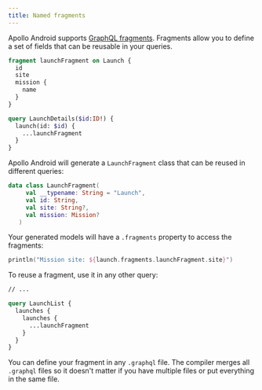 ```yaml
---
title: Named fragments
---
```


Apollo Android supports [GraphQL fragments](https://graphql.org/learn/queries/#fragments). Fragments allow you to define a set of fields that can be reusable in your queries.

```graphql:title=Launch.graphql
fragment launchFragment on Launch {
  id
  site
  mission {
    name
  }
}

query LaunchDetails($id:ID!) {
  launch(id: $id) {
    ...launchFragment
  }
}
```

Apollo Android will generate a `LaunchFragment` class that can be reused in different queries:

```kotlin:title=LaunchFragment.kt
data class LaunchFragment(
     val __typename: String = "Launch",
     val id: String,
     val site: String?,
     val mission: Mission?
   )
```

Your generated models will have a `.fragments` property to access the fragments:

```kotlin
println("Mission site: ${launch.fragments.launchFragment.site}")
```

To reuse a fragment, use it in any other query:

```graphql:title=Launch.graphql
// ...

query LaunchList {
  launches {
	launches {
      ...launchFragment
    }
  }
}
```
You can define your fragment in any `.graphql` file. The compiler merges all `.graphql` files so it doesn't matter if you have multiple files or put everything in the same file.

